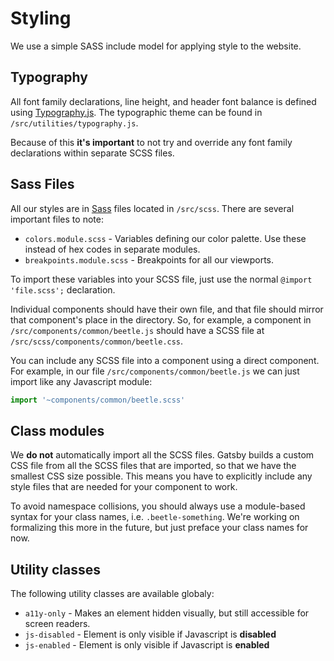 
<Meta title="Styling" />

# Styling

We use a simple SASS include model for applying style to the website.

## Typography

All font family declarations, line height, and header font balance is defined using [Typography.js](https://kyleamathews.github.io/typography.js/). The typographic theme can be found in `/src/utilities/typography.js`.

Because of this **it's important** to not try and override any font family declarations within separate SCSS files.

## Sass Files

All our styles are in [Sass](https://sass-lang.com/) files located in `/src/scss`. There are several important files to note:

- `colors.module.scss` - Variables defining our color palette. Use these instead of hex codes in separate modules.
- `breakpoints.module.scss` - Breakpoints for all our viewports.

To import these variables into your SCSS file, just use the normal `@import 'file.scss';` declaration.

Individual components should have their own file, and that file should mirror that component's place in the directory. So, for example, a component in `/src/components/common/beetle.js` should have a SCSS file at `/src/scss/components/common/beetle.css`.

You can include any SCSS file into a component using a direct component. For example, in our file `/src/components/common/beetle.js` we can just import like any Javascript module:

```javascript
import '~components/common/beetle.scss'
```

## Class modules

We **do not** automatically import all the SCSS files. Gatsby builds a custom CSS file from all the SCSS files that are imported, so that we have the smallest CSS size possible. This means you have to explicitly include any style files that are needed for your component to work.

To avoid namespace collisions, you should always use a module-based syntax for your class names, i.e. `.beetle-something`. We're working on formalizing this more in the future, but just preface your class names for now.

## Utility classes

The following utility classes are available globaly:

- `a11y-only` - Makes an element hidden visually, but still accessible for screen readers.
- `js-disabled` - Element is only visible if Javascript is **disabled**
- `js-enabled` - Element is only visible if Javascript is **enabled**